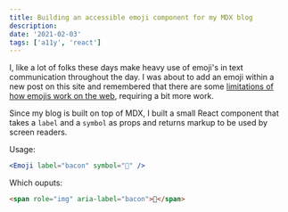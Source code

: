 ```yaml
---
title: Building an accessible emoji component for my MDX blog
description:
date: '2021-02-03'
tags: ['a11y', 'react']
---
```


I, like a lot of folks these days make heavy use of emoji's in text communication throughout the day. I was about to add an emoji within a new post on this site and remembered that there are some [limitations of how emojis work on the web](https://tink.uk/accessible-emoji/), requiring a bit more work.

Since my blog is built on top of MDX, I built a small React component that takes a `label` and a `symbol` as props and returns markup to be used by screen readers.

Usage:

```jsx
<Emoji label="bacon" symbol="🥓" />
```

Which ouputs:

```html
<span role="img" aria-label="bacon">🥓</span>
```
